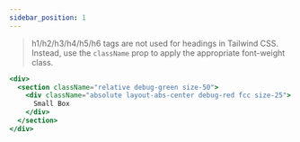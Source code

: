 ```yaml
---
sidebar_position: 1
---
```


> h1/h2/h3/h4/h5/h6 tags are not used for headings in Tailwind CSS. Instead, use the `className` prop to apply the appropriate font-weight class.

```jsx live
<div>
  <section className="relative debug-green size-50">
    <div className="absolute layout-abs-center debug-red fcc size-25">
      Small Box
    </div>
  </section>
</div>
```
